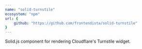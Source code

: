 ```yaml
---
name: "solid-turnstile"
ecosystem: "npm"
url: {
	github: "https://github.com/frontendista/solid-turnstile"
}
---
```



Solid.js component for rendering <Link kind="text" href="https://developers.cloudflare.com/turnstile">Cloudflare's Turnstile</Link> widget.
